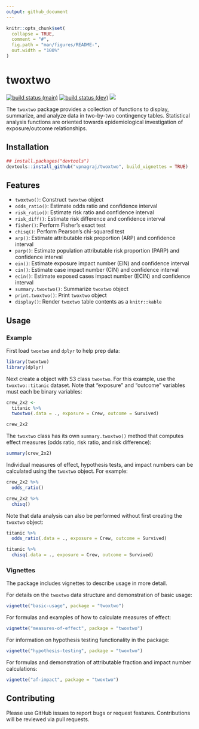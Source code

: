 ```yaml
---
output: github_document
---
```


<!-- README.md is generated from README.Rmd. Please edit that file -->

```r
knitr::opts_chunk$set(
  collapse = TRUE,
  comment = "#",
  fig.path = "man/figures/README-",
  out.width = "100%"
)
```

# twoxtwo

<!-- badges: start -->
[![build status (main)](https://github.com/vpnagraj/twoxtwo/workflows/R-CMD-check-main/badge.svg)](https://github.com/vpnagraj/twoxtwo/actions)
[![build status (dev)](https://github.com/vpnagraj/twoxtwo/workflows/R-CMD-check-dev/badge.svg)](https://github.com/vpnagraj/twoxtwo/actions)
[![](https://cranlogs.r-pkg.org/badges/twoxtwo)](https://cran.r-project.org/package=twoxtwo)
<!-- badges: end -->

The `twoxtwo` package provides a collection of functions to display, summarize, and analyze data in two-by-two contingency tables. Statistical analysis functions are oriented towards epidemiological investigation of exposure/outcome relationships.

## Installation

```r
## install.packages("devtools")
devtools::install_github("vpnagraj/twoxtwo", build_vignettes = TRUE)
```

## Features

- `twoxtwo()`: Construct `twoxtwo` object
- `odds_ratio()`: Estimate odds ratio and confidence interval
- `risk_ratio()`: Estimate risk ratio and confidence interval
- `risk_diff()`: Estimate risk difference and confidence interval
- `fisher()`: Perform Fisher's exact test
- `chisq()`: Perform Pearson's chi-squared test
- `arp()`: Estimate attributable risk proportion (ARP) and confidence interval
- `parp()`: Estimate population attributable risk proportion (PARP) and confidence interval
- `ein()`: Estimate exposure impact number (EIN) and confidence interval
- `cin()`: Estimate case impact number (CIN) and confidence interval
- `ecin()`: Estimate exposed cases impact number (ECIN) and confidence interval
- `summary.twoxtwo()`: Summarize `twoxtwo` object
- `print.twoxtwo()`: Print `twoxtwo` object
- `display()`: Render `twoxtwo` table contents as a `knitr::kable`

## Usage

### Example

First load `twoxtwo` and `dplyr` to help prep data:

```r
library(twoxtwo)
library(dplyr)
```

Next create a object with S3 class `twoxtwo`. For this example, use the `twoxtwo::titanic` dataset. Note that "exposure" and "outcome" variables must each be binary variables:

```r
crew_2x2 <-
  titanic %>%
  twoxtwo(.data = ., exposure = Crew, outcome = Survived)

crew_2x2
```

The `twoxtwo` class has its own `summary.twoxtwo()` method that computes effect measures (odds ratio, risk ratio, and risk difference):

```r
summary(crew_2x2)
```

Individual measures of effect, hypothesis tests, and impact numbers can be calculated using the `twoxtwo` object. For example:

```r
crew_2x2 %>%
  odds_ratio()
```

```r
crew_2x2 %>%
  chisq()
```

Note that data analysis can also be performed without first creating the `twoxtwo` object:

```r
titanic %>%
  odds_ratio(.data = ., exposure = Crew, outcome = Survived)
```

```r
titanic %>%
  chisq(.data = ., exposure = Crew, outcome = Survived)
```

### Vignettes

The package includes vignettes to describe usage in more detail.

For details on the `twoxtwo` data structure and demonstration of basic usage: 

```r
vignette("basic-usage", package = "twoxtwo")
```

For formulas and examples of how to calculate measures of effect:

```r
vignette("measures-of-effect", package = "twoxtwo")
```

For information on hypothesis testing functionality in the package:

```r
vignette("hypothesis-testing", package = "twoxtwo")
```

For formulas and demonstration of attributable fraction and impact number calculations:

```r
vignette("af-impact", package = "twoxtwo")
```

## Contributing

Please use GitHub issues to report bugs or request features. Contributions will be reviewed via pull requests.


